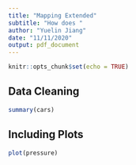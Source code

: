 ```yaml
---
title: "Mapping Extended"
subtitle: "How does "
author: "Yuelin Jiang"
date: "11/11/2020"
output: pdf_document
---
```


```r
knitr::opts_chunk$set(echo = TRUE)
```

## Data Cleaning


```r
summary(cars)
```

## Including Plots



```r
plot(pressure)
```


